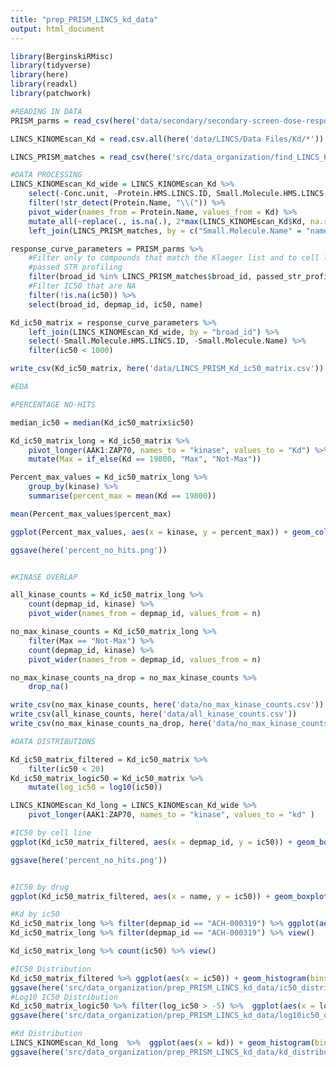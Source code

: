 ```yaml
---
title: "prep_PRISM_LINCS_kd_data"
output: html_document
---
```


```r
library(BerginskiRMisc)
library(tidyverse)
library(here)
library(readxl)
library(patchwork)
```

```r
#READING IN DATA
PRISM_parms = read_csv(here('data/secondary/secondary-screen-dose-response-curve-parameters.csv'))

LINCS_KINOMEscan_Kd = read.csv.all(here('data/LINCS/Data Files/Kd/*'))

LINCS_PRISM_matches = read_csv(here('src/data_organization/find_LINCS_PRISM_matches/LINCS_PRISM_match_list.csv')) %>% select(name, broad_id)
```

```r
#DATA PROCESSING
LINCS_KINOMEscan_Kd_wide = LINCS_KINOMEscan_Kd %>%
	select(-Conc.unit, -Protein.HMS.LINCS.ID, Small.Molecule.HMS.LINCS.ID) %>%
	filter(!str_detect(Protein.Name, "\\(")) %>% 
	pivot_wider(names_from = Protein.Name, values_from = Kd) %>% 
	mutate_all(~replace(., is.na(.), 2*max(LINCS_KINOMEscan_Kd$Kd, na.rm = TRUE))) %>% 
	left_join(LINCS_PRISM_matches, by = c("Small.Molecule.Name" = "name"))

response_curve_parameters = PRISM_parms %>%
	#Filter only to compounds that match the Klaeger list and to cell lines that
	#passed STR profiling
	filter(broad_id %in% LINCS_PRISM_matches$broad_id, passed_str_profiling) %>% 
	#Filter IC50 that are NA
	filter(!is.na(ic50)) %>% 
	select(broad_id, depmap_id, ic50, name)

Kd_ic50_matrix = response_curve_parameters %>% 
	left_join(LINCS_KINOMEscan_Kd_wide, by = "broad_id") %>% 
	select(-Small.Molecule.HMS.LINCS.ID, -Small.Molecule.Name) %>% 
	filter(ic50 < 1000)

write_csv(Kd_ic50_matrix, here('data/LINCS_PRISM_Kd_ic50_matrix.csv'))

```

```r
#EDA

#PERCENTAGE NO-HITS

median_ic50 = median(Kd_ic50_matrix$ic50)

Kd_ic50_matrix_long = Kd_ic50_matrix %>% 
	pivot_longer(AAK1:ZAP70, names_to = "kinase", values_to = "Kd") %>% 
	mutate(Max = if_else(Kd == 19800, "Max", "Not-Max"))

Percent_max_values = Kd_ic50_matrix_long %>% 
	group_by(kinase) %>% 
	summarise(percent_max = mean(Kd == 19800))

mean(Percent_max_values$percent_max)

ggplot(Percent_max_values, aes(x = kinase, y = percent_max)) + geom_col() + geom_hline(aes(yintercept = 0.7025), linetype = "dotted", size = 1, color = "red") + theme(axis.text.x=element_blank())

ggsave(here('percent_no_hits.png'))


#KINASE OVERLAP

all_kinase_counts = Kd_ic50_matrix_long %>%
	count(depmap_id, kinase) %>% 
	pivot_wider(names_from = depmap_id, values_from = n)

no_max_kinase_counts = Kd_ic50_matrix_long %>%
	filter(Max == "Not-Max") %>% 
	count(depmap_id, kinase) %>% 
	pivot_wider(names_from = depmap_id, values_from = n)

no_max_kinase_counts_na_drop = no_max_kinase_counts %>% 
	drop_na()

write_csv(no_max_kinase_counts, here('data/no_max_kinase_counts.csv'))
write_csv(all_kinase_counts, here('data/all_kinase_counts.csv'))
write_csv(no_max_kinase_counts_na_drop, here('data/no_max_kinase_counts_na_dropped.csv'))

#DATA DISTRIBUTIONS

Kd_ic50_matrix_filtered = Kd_ic50_matrix %>% 
	filter(ic50 < 20)
Kd_ic50_matrix_logic50 = Kd_ic50_matrix %>% 
	mutate(log_ic50 = log10(ic50))

LINCS_KINOMEscan_Kd_long = LINCS_KINOMEscan_Kd_wide %>% 
	pivot_longer(AAK1:ZAP70, names_to = "kinase", values_to = "kd" )

#IC50 by cell line
ggplot(Kd_ic50_matrix_filtered, aes(x = depmap_id, y = ic50)) + geom_boxplot() + theme(axis.text.x=element_blank(), legend.position="none")

ggsave(here('percent_no_hits.png'))


#IC50 by drug
ggplot(Kd_ic50_matrix_filtered, aes(x = name, y = ic50)) + geom_boxplot() + theme(axis.text.x=element_blank(), legend.position="none") + xlab("drug")

#Kd by ic50
Kd_ic50_matrix_long %>% filter(depmap_id == "ACH-000319") %>% ggplot(aes(x = Kd, y = ic50)) + geom_point()
Kd_ic50_matrix_long %>% filter(depmap_id == "ACH-000319") %>% view()

Kd_ic50_matrix_long %>% count(ic50) %>% view()

#IC50 Distribution
Kd_ic50_matrix_filtered %>% ggplot(aes(x = ic50)) + geom_histogram(bins = 100) + ggtitle("PRISM IC50 Distribution")
ggsave(here('src/data_organization/prep_PRISM_LINCS_kd_data/ic50_distribution.png'))
#Log10 IC50 Distribution
Kd_ic50_matrix_logic50 %>% filter(log_ic50 > -5) %>%  ggplot(aes(x = log_ic50)) + geom_histogram(bins = 100) + ggtitle("PRISM IC50 Distribution")
ggsave(here('src/data_organization/prep_PRISM_LINCS_kd_data/log10ic50_distribution.png'))

#Kd Distribution
LINCS_KINOMEscan_Kd_long  %>%  ggplot(aes(x = kd)) + geom_histogram(bins = 100) + ggtitle("LINCS KinomeScan Kd Distribution")
ggsave(here('src/data_organization/prep_PRISM_LINCS_kd_data/kd_distribution.png'))

```

